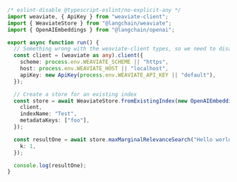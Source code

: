 ```typescript
/* eslint-disable @typescript-eslint/no-explicit-any */
import weaviate, { ApiKey } from "weaviate-client";
import { WeaviateStore } from "@langchain/weaviate";
import { OpenAIEmbeddings } from "@langchain/openai";

export async function run() {
  // Something wrong with the weaviate-client types, so we need to disable
  const client = (weaviate as any).client({
    scheme: process.env.WEAVIATE_SCHEME || "https",
    host: process.env.WEAVIATE_HOST || "localhost",
    apiKey: new ApiKey(process.env.WEAVIATE_API_KEY || "default"),
  });

  // Create a store for an existing index
  const store = await WeaviateStore.fromExistingIndex(new OpenAIEmbeddings(), {
    client,
    indexName: "Test",
    metadataKeys: ["foo"],
  });

  const resultOne = await store.maxMarginalRelevanceSearch("Hello world", {
    k: 1,
  });

  console.log(resultOne);
}
```
